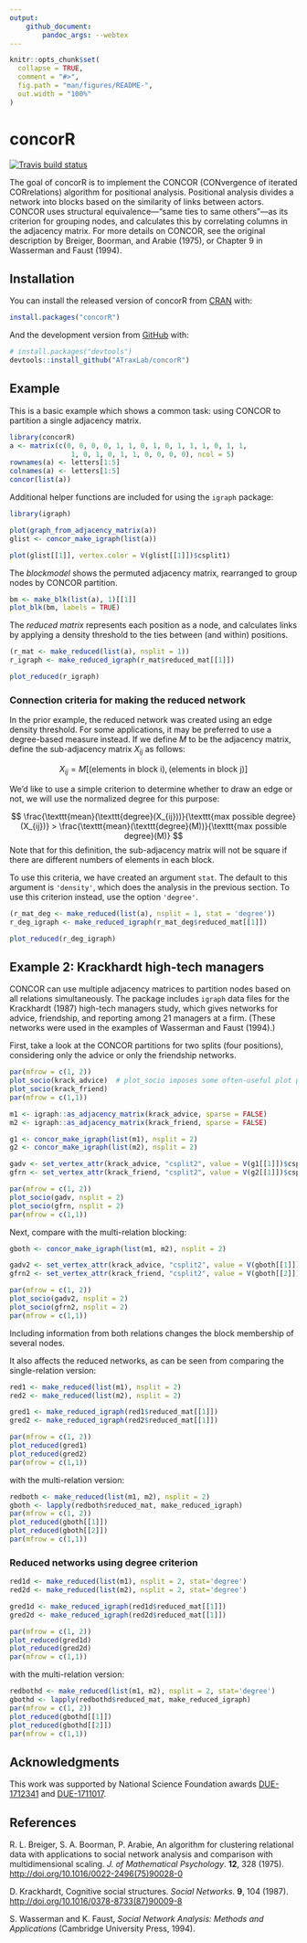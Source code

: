 ```yaml
---
output: 
    github_document:
        pandoc_args: --webtex
---
```


<!-- README.md is generated from README.Rmd. Please edit README.Rmd -->

```r
knitr::opts_chunk$set(
  collapse = TRUE,
  comment = "#>",
  fig.path = "man/figures/README-",
  out.width = "100%"
)
```

# concorR

<!-- badges: start -->
[![Travis build status](https://travis-ci.com/sfwolfphys/concorR.svg?branch=main)](https://travis-ci.com/sfwolfphys/concorR)
<!-- badges: end -->

The goal of concorR is to implement the CONCOR (CONvergence of iterated CORrelations) algorithm for positional analysis. Positional analysis divides a network into blocks based on the similarity of links between actors. CONCOR uses structural equivalence---"same ties to same others"---as its criterion for grouping nodes, and calculates this by correlating columns in the adjacency matrix. For more details on CONCOR, see the original description by Breiger, Boorman, and Arabie (1975), or Chapter 9 in Wasserman and Faust (1994).

## Installation

You can install the released version of concorR from [CRAN](https://CRAN.R-project.org) with:

``` r
install.packages("concorR")
```

And the development version from [GitHub](https://github.com/) with:

``` r
# install.packages("devtools")
devtools::install_github("ATraxLab/concorR")
```


## Example

This is a basic example which shows a common task: using CONCOR to partition a single adjacency matrix.

```r
library(concorR)
a <- matrix(c(0, 0, 0, 0, 1, 1, 0, 1, 0, 1, 1, 1, 0, 1, 1, 
               1, 0, 1, 0, 1, 1, 0, 0, 0, 0), ncol = 5)
rownames(a) <- letters[1:5]
colnames(a) <- letters[1:5]
concor(list(a))
```

Additional helper functions are included for using the `igraph` package:
```r
library(igraph)

plot(graph_from_adjacency_matrix(a))
glist <- concor_make_igraph(list(a))

plot(glist[[1]], vertex.color = V(glist[[1]])$csplit1)
```

The *blockmodel* shows the permuted adjacency matrix, rearranged to group nodes by CONCOR partition. 
```r
bm <- make_blk(list(a), 1)[[1]]
plot_blk(bm, labels = TRUE)
```

The *reduced matrix* represents each position as a node, and calculates links by applying a density threshold to the ties between (and within) positions. 

```r
(r_mat <- make_reduced(list(a), nsplit = 1))
r_igraph <- make_reduced_igraph(r_mat$reduced_mat[[1]])

plot_reduced(r_igraph)
```

### Connection criteria for making the reduced network

In the prior example, the reduced network was created using an edge density threshold.  For some applications, it may be preferred to use a degree-based measure instead.  If we define $M$ to be the adjacency matrix, define the sub-adjacency matrix $X_{ij}$ as follows:

$$
X_{ij} = M[(\text{elements in block i}), (\text{elements in block j})]
$$

We'd like to use a simple criterion to determine whether to draw an edge or not, we will use the normalized degree for this purpose:

$$
\frac{\texttt{mean}(\texttt{degree}(X_{ij}))}{\texttt{max possible degree}(X_{ij})} > \frac{\texttt{mean}(\texttt{degree}(M))}{\texttt{max possible degree}(M)}
$$
Note that for this definition, the sub-adjacency matrix will not be square if there are different numbers of elements in each block.

To use this criteria, we have created an argument `stat`.  The default to this argument is `'density'`, which does the analysis in the previous section.  To use this criterion instead, use the option `'degree'`.

```r
(r_mat_deg <- make_reduced(list(a), nsplit = 1, stat = 'degree'))
r_deg_igraph <- make_reduced_igraph(r_mat_deg$reduced_mat[[1]])

plot_reduced(r_deg_igraph)
```


## Example 2: Krackhardt high-tech managers

CONCOR can use multiple adjacency matrices to partition nodes based on all relations simultaneously. The package includes `igraph` data files for the Krackhardt (1987) high-tech managers study, which gives networks for advice, friendship, and reporting among 21 managers at a firm. (These networks were used in the examples of Wasserman and Faust (1994).)

First, take a look at the CONCOR partitions for two splits (four positions), considering only the advice or only the friendship networks.

```r
par(mfrow = c(1, 2))
plot_socio(krack_advice)  # plot_socio imposes some often-useful plot parameters
plot_socio(krack_friend)
par(mfrow = c(1,1))

m1 <- igraph::as_adjacency_matrix(krack_advice, sparse = FALSE)
m2 <- igraph::as_adjacency_matrix(krack_friend, sparse = FALSE)

g1 <- concor_make_igraph(list(m1), nsplit = 2)
g2 <- concor_make_igraph(list(m2), nsplit = 2)

gadv <- set_vertex_attr(krack_advice, "csplit2", value = V(g1[[1]])$csplit2)
gfrn <- set_vertex_attr(krack_friend, "csplit2", value = V(g2[[1]])$csplit2)

par(mfrow = c(1, 2))
plot_socio(gadv, nsplit = 2)
plot_socio(gfrn, nsplit = 2)
par(mfrow = c(1,1))
```

Next, compare with the multi-relation blocking:

```r
gboth <- concor_make_igraph(list(m1, m2), nsplit = 2)

gadv2 <- set_vertex_attr(krack_advice, "csplit2", value = V(gboth[[1]])$csplit2)
gfrn2 <- set_vertex_attr(krack_friend, "csplit2", value = V(gboth[[2]])$csplit2)

par(mfrow = c(1, 2))
plot_socio(gadv2, nsplit = 2)
plot_socio(gfrn2, nsplit = 2)
par(mfrow = c(1,1))

```

Including information from both relations changes the block membership of several nodes. 

It also affects the reduced networks, as can be seen from comparing the single-relation version:
```r
red1 <- make_reduced(list(m1), nsplit = 2)
red2 <- make_reduced(list(m2), nsplit = 2)

gred1 <- make_reduced_igraph(red1$reduced_mat[[1]])
gred2 <- make_reduced_igraph(red2$reduced_mat[[1]])

par(mfrow = c(1, 2))
plot_reduced(gred1)
plot_reduced(gred2)
par(mfrow = c(1,1))
```

with the multi-relation version:
```r
redboth <- make_reduced(list(m1, m2), nsplit = 2)
gboth <- lapply(redboth$reduced_mat, make_reduced_igraph)
par(mfrow = c(1, 2))
plot_reduced(gboth[[1]])
plot_reduced(gboth[[2]])
par(mfrow = c(1,1))
```

### Reduced networks using degree criterion
```r
red1d <- make_reduced(list(m1), nsplit = 2, stat='degree')
red2d <- make_reduced(list(m2), nsplit = 2, stat='degree')

gred1d <- make_reduced_igraph(red1d$reduced_mat[[1]])
gred2d <- make_reduced_igraph(red2d$reduced_mat[[1]])

par(mfrow = c(1, 2))
plot_reduced(gred1d)
plot_reduced(gred2d)
par(mfrow = c(1,1))
```

with the multi-relation version:
```r
redbothd <- make_reduced(list(m1, m2), nsplit = 2, stat='degree')
gbothd <- lapply(redbothd$reduced_mat, make_reduced_igraph)
par(mfrow = c(1, 2))
plot_reduced(gbothd[[1]])
plot_reduced(gbothd[[2]])
par(mfrow = c(1,1))
```


## Acknowledgments
This work was supported by National Science Foundation awards [DUE-1712341](https://www.nsf.gov/awardsearch/showAward?AWD_ID=1712341) and [DUE-1711017](https://www.nsf.gov/awardsearch/showAward?AWD_ID=1711017). 


## References
R. L. Breiger, S. A. Boorman, P. Arabie, An algorithm for clustering relational data with
applications to social network analysis and comparison with multidimensional scaling.
*J. of Mathematical Psychology*. **12**, 328 (1975). <http://doi.org/10.1016/0022-2496(75)90028-0>

D. Krackhardt, Cognitive social structures. *Social Networks*. **9**, 104 (1987). <http://doi.org/10.1016/0378-8733(87)90009-8>

S. Wasserman and K. Faust, *Social Network Analysis: Methods and Applications*
(Cambridge University Press, 1994).
